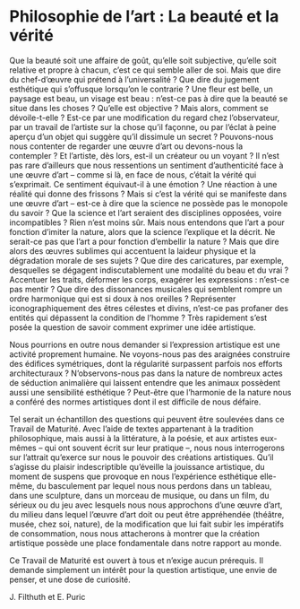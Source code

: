 # Philosophie de l'art :  La beauté et la vérité

Que la beauté soit une affaire de goût, qu'elle soit subjective, qu'elle soit relative et propre à chacun, c'est ce qui semble aller de soi. Mais que dire du chef-d'œuvre qui prétend à l'universalité\ ? Que dire du jugement esthétique qui s'offusque lorsqu'on le contrarie\ ? Une fleur est belle, un paysage est beau, un visage est beau\ : n'est-ce pas à dire que la beauté se situe dans les choses\ ? Qu'elle est objective\ ? Mais alors, comment se dévoile-t-elle\ ? Est-ce par une modification du regard chez l'observateur, par un travail de l'artiste sur la chose qu'il façonne, ou par l'éclat à peine aperçu d'un objet qui suggère qu'il dissimule un secret\ ? Pouvons-nous nous contenter de regarder une œuvre d'art ou devons-nous la contempler\ ? Et l'artiste, dès lors, est-il un créateur ou un voyant\ ? Il n'est pas rare d'ailleurs que nous ressentions un sentiment d'authenticité face à une œuvre d'art –\ comme si là, en face de nous, c'était la vérité qui s'exprimait. Ce sentiment équivaut-il à une émotion\ ? Une réaction à une réalité qui donne des frissons\ ? Mais si c'est la vérité qui se manifeste dans une œuvre d'art\ – est-ce à dire que la science ne possède pas le monopole du savoir\ ? Que la science et l'art seraient des disciplines opposées, voire incompatibles\ ? Rien n'est moins sûr. Mais nous entendons que l'art a pour fonction d'imiter la nature, alors que la science l'explique et la décrit. Ne serait-ce pas que l'art a pour fonction d'embellir la nature\ ? Mais que dire alors des œuvres sublimes qui accentuent la laideur physique et la dégradation morale de ses sujets\ ? Que dire des caricatures, par exemple, desquelles se dégagent indiscutablement une modalité du beau et du vrai\ ? Accentuer les traits, déformer les corps, exagérer les expressions\ : n'est-ce pas mentir\ ? Que dire des dissonances musicales qui semblent rompre un ordre harmonique qui est si doux à nos oreilles\ ? Représenter iconographiquement des êtres célestes et divins, n'est-ce pas profaner des entités qui dépassent la condition de l'homme\ ? Très rapidement s'est posée la question de savoir comment exprimer une idée artistique.

Nous pourrions en outre nous demander si l'expression artistique est une activité proprement humaine. Ne voyons-nous pas des araignées construire des édifices symétriques, dont la régularité surpassent parfois nos efforts architecturaux\ ? N'observons-nous pas dans la nature de nombreux actes de séduction animalière qui laissent entendre que les animaux possèdent aussi une sensibilité esthétique ? Peut-être que l'harmonie de la nature nous a conféré des normes artistiques dont il est difficile de nous défaire.

Tel serait un échantillon des questions qui peuvent être soulevées dans ce Travail de Maturité. Avec l'aide de textes appartenant à la tradition philosophique, mais aussi à la littérature, à la poésie, et aux artistes eux-mêmes –\ qui ont souvent écrit sur leur pratique\ –, nous nous interrogerons sur l'attrait qu'exerce sur nous le pouvoir des créations artistiques. Qu'il s'agisse du plaisir indescriptible qu'éveille la jouissance artistique, du moment de suspens que provoque en nous l'expérience esthétique elle-même, du basculement par lequel nous nous perdons dans un tableau, dans une sculpture, dans un morceau de musique, ou dans un film, du sérieux ou du jeu avec lesquels nous nous approchons d'une œuvre d'art, du milieu dans lequel l'œuvre d'art doit ou peut être appréhendée (théâtre, musée, chez soi, nature), de la modification que lui fait subir les impératifs de consommation, nous nous attacherons à montrer que la création artistique possède une place fondamentale dans notre rapport au monde.

Ce Travail de Maturité est ouvert à tous et n'exige aucun prérequis. Il demande simplement un intérêt pour la question artistique, une envie de penser, et une dose de curiosité.

::: {.signature data-latex=""}
J. Filthuth et E. Puric
:::

